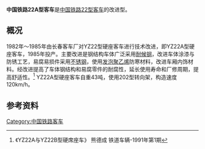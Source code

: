 {{鐵路車輛
|車輛名稱 = 中国铁路22A型客车
|公司色 = #364E41
|圖像 = 
|pxl = 
|圖像說明 = 
|unit = 
|輛數 = 
|型號 = YZ22A
|原產國 = 
|設計 = 
|製造 = 
|投產年份 = 1985年
|停產年份 = 
|類型 = 
|訂單編號 = 
|車輛編號 = 
|衍生型 = 
|衍生自 = [[中国铁路22型客车|中国铁路22型客车]]
|營運路線 = 
|產量 = 
|設計最高速度 = 120
|營運最高速度 = 
|載客量 =
|編組載客量 = 
|編組長度 = 
|全長 = 23,600
|全闊 = 3,100
|全高 = 4,280
|車輛重量 = 43
|編組總重量 = 
|軸距 = 
|軌距 = 
|輸出 = 
|轉向架 = 
|驅動裝置 = 
|控制裝置 = 
|制動方式 = 
|製造商 = 
|製造年份 = 
|投入服務日期 = 
|備註 = 
|全寬備註 = 
}}

'''中国铁路22A型客车'''是[[中国铁路22型客车|中国铁路22型客车]]的改进型。

== 概况 ==

1982年～1985年由长春客车厂对YZ22型硬座客车进行技术改进，即YZ22A型硬座客车，1985年投产。主要改进是钢结构车体广泛采用[[耐候钢|耐候钢]]，改进车体涂漆与防锈工艺，易腐易损件采用[[不锈钢|不锈钢]]，使用[[发泡聚乙烯|发泡聚乙烯]]防寒材料，改进车厢内饰材料。经改进提高了车体钢结构和易腐零件的耐腐性，延长使用寿命和厂修周期，提高舒适性。<ref>《YZ22A与YZ22B型硬席座车》 熊德成 铁道车辆-1991年第1期</ref> YZ22A型硬座客车自重43吨，使用202型转向架，构造速度120km/h。

== 参考资料 ==
{{reflist}}

{{中国铁路客车}}

[[Category:中国铁路客车|Category:中国铁路客车]]